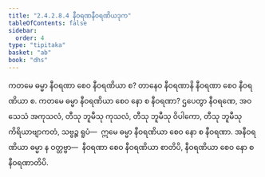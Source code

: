 ```yaml
---
title: "2.4.2.8.4 နီဝရဏနီဝရဏိယဒုက"
tableOfContents: false
sidebar:
  order: 4
type: "tipitaka"
basket: "ab"
book: "dhs"
---
```



<DynamicBreadcrumb />

<Division number="1509" book="dhs">

<Paragraph number="2220" book="dhs">
ကတမေ ဓမ္မာ နီဝရဏာ စေဝ နီဝရဏိယာ စ? တာနေဝ နီဝရဏာနိ နီဝရဏာ စေဝ နီဝရဏိယာ စ.
</Paragraph>

</Division>
<Division number="1510" book="dhs">

<Paragraph number="2221" book="dhs">
ကတမေ ဓမ္မာ နီဝရဏိယာ စေဝ နော စ နီဝရဏာ? ဌပေတွာ နီဝရဏေ, အဝသေသံ အကုသလံ, တီသု ဘူမီသု ကုသလံ, တီသု ဘူမီသု ဝိပါကော, တီသု ဘူမီသု ကိရိယာဗျာကတံ, သဗ္ဗဉ္စ ရူပံ—  ဣမေ ဓမ္မာ နီဝရဏိယာ စေဝ နော စ နီဝရဏာ. အနီဝရဏိယာ ဓမ္မာ န ဝတ္တဗ္ဗာ—  နီဝရဏာ စေဝ နီဝရဏိယာ စာတိပိ, နီဝရဏိယာ စေဝ နော စ နီဝရဏာတိပိ.
</Paragraph>
</Division>